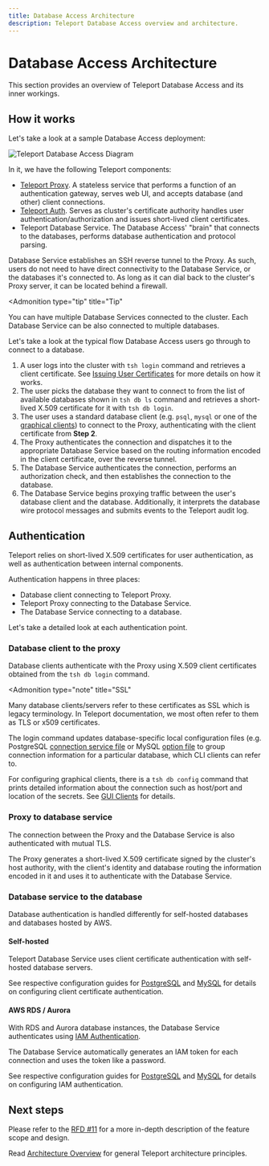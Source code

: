 ```yaml
---
title: Database Access Architecture
description: Teleport Database Access overview and architecture.
---
```


# Database Access Architecture

This section provides an overview of Teleport Database Access and its inner workings.

## How it works

Let's take a look at a sample Database Access deployment:

![Teleport Database Access Diagram](../../img/database-access/diagram.png)

In it, we have the following Teleport components:

- [Teleport Proxy](../architecture/proxy.mdx). A stateless service that performs a function of an authentication gateway, serves web UI, and accepts database (and other) client connections.
- [Teleport Auth](../architecture/authentication.mdx). Serves as cluster's certificate authority handles user authentication/authorization and issues short-lived client certificates.
- Teleport Database Service. The Database Access' "brain" that connects to the databases, performs database authentication and protocol parsing.

Database Service establishes an SSH reverse tunnel to the Proxy. As such, users do not need to have direct connectivity to the Database Service, or the databases
it's connected to. As long as it can dial back to the cluster's Proxy server, it can be located behind a firewall.

<Admonition
  type="tip"
  title="Tip"
>
  You can have multiple Database Services connected to the cluster. Each Database Service can be also connected to multiple databases.
</Admonition>

Let's take a look at the typical flow Database Access users go through to connect to a database.

1. A user logs into the cluster with `tsh login` command and retrieves a client certificate. See [Issuing User Certificates](../architecture/authentication.mdx#issuing-user-certificates)  for more details on how it works.
2. The user picks the database they want to connect to from the list of available databases shown in `tsh db ls` command and retrieves a short-lived X.509 certificate for it with `tsh db login`.
3. The user uses a standard database client (e.g. `psql`, `mysql` or one of the  [graphical clients](./guides/gui-clients.mdx)) to connect to the Proxy, authenticating with the client certificate from **Step 2**.
4. The Proxy authenticates the connection and dispatches it to the appropriate Database Service based on the routing information encoded in the client certificate, over the reverse tunnel.
5. The Database Service authenticates the connection, performs an authorization check, and then establishes the connection to the database.
6. The Database Service begins proxying traffic between the user's database client and the database. Additionally, it interprets the database wire protocol messages and submits events to the Teleport audit log.

## Authentication

Teleport relies on short-lived X.509 certificates for user authentication, as well as authentication between internal components.

Authentication happens in three places:

- Database client connecting to Teleport Proxy.
- Teleport Proxy connecting to the Database Service.
- The Database Service connecting to a database.

Let's take a detailed look at each authentication point.

### Database client to the proxy

Database clients authenticate with the Proxy using X.509 client certificates obtained from the `tsh db login` command.

<Admonition
  type="note"
  title="SSL"
>
  Many database clients/servers refer to these certificates as SSL which is legacy terminology. In Teleport documentation, we most often refer to them as
  TLS or x509 certificates.
</Admonition>

The login command updates database-specific local configuration files (e.g. PostgreSQL [connection service file](https://www.postgresql.org/docs/13/libpq-pgservice.html)
or MySQL [option file](https://dev.mysql.com/doc/refman/8.0/en/option-files.html)
to group connection information for a particular database, which CLI clients can refer to.

For configuring graphical clients, there is a `tsh db config` command that prints detailed information about the connection such as host/port and location of the secrets. See [GUI Clients](./guides/gui-clients.mdx) for details.

### Proxy to database service

The connection between the Proxy and the Database Service is also authenticated with mutual TLS.

The Proxy generates a short-lived X.509 certificate signed by the cluster's host authority, with the client's identity and database routing the information encoded in it and uses it to authenticate with the Database Service.

### Database service to the database

Database authentication is handled differently for self-hosted databases and databases hosted by AWS.

#### Self-hosted

Teleport Database Service uses client certificate authentication with self-hosted database servers.

See respective configuration guides for [PostgreSQL](./guides/postgres-self-hosted.mdx) and [MySQL](./guides/mysql-self-hosted.mdx) for details on configuring client certificate authentication.

#### AWS RDS / Aurora

With RDS and Aurora database instances, the Database Service authenticates using
[IAM Authentication](https://docs.aws.amazon.com/AmazonRDS/latest/UserGuide/UsingWithRDS.IAMDBAuth.html).

The Database Service automatically generates an IAM token for each connection and uses the token like a password.

See respective configuration guides for [PostgreSQL](./guides/postgres-aws.mdx) and [MySQL](./guides/mysql-aws.mdx) for details on configuring IAM authentication.

## Next steps

Please refer to the [RFD #11](https://github.com/gravitational/teleport/blob/024fd582e62560ffc925cd4b4d42c156043c041b/rfd/0011-database-access.md) for a more in-depth description of the feature scope and design.

Read [Architecture Overview](../architecture/overview.mdx) for general Teleport architecture principles.
